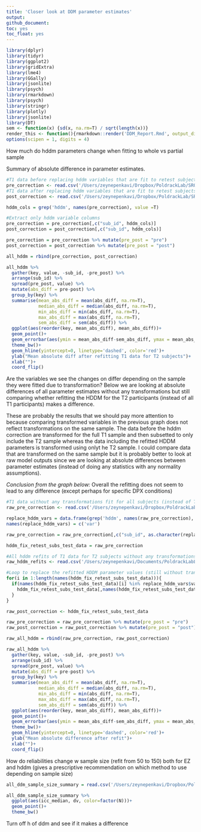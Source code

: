 ```yaml
---
title: 'Closer look at DDM parameter estimates'
output:
github_document:
toc: yes
toc_float: yes
---
```


```r
library(dplyr)
library(tidyr)
library(ggplot2)
library(gridExtra)
library(lme4)
library(GGally)
library(jsonlite)
library(psych)
library(rmarkdown)
library(psych)
library(stringr)
library(plotly)
library(jsonlite)
library(DT)
sem <- function(x) {sd(x, na.rm=T) / sqrt(length(x))}
render_this <- function(){rmarkdown::render('DDM_Report.Rmd', output_dir = '/Users/zeynepenkavi/Dropbox/PoldrackLab/SRO_Retest_Report', html_notebook(toc = T, toc_float = T, code_folding = 'hide'))}
options(scipen = 1, digits = 4)
```

How much do hddm parameters change when fitting to whole vs partial sample

Summary of absolute difference in parameter estimates.

```r
#T1 data before replacing hddm variables that are fit to retest subjects only
pre_correction <- read.csv('/Users/zeynepenkavi/Dropbox/PoldrackLab/SRO_Retest_Analyses/retest_subs_test_data_preddm_correction.csv')
#T1 data after replacing hddm variables that are fit to retest subjects only
post_correction <- read.csv('/Users/zeynepenkavi/Dropbox/PoldrackLab/SRO_Retest_Analyses/retest_subs_test_data.csv')

hddm_cols = grep('hddm', names(pre_correction), value =T)

#Extract only hddm variable columns
pre_correction = pre_correction[,c("sub_id", hddm_cols)]
post_correction = post_correction[,c("sub_id", hddm_cols)]

pre_correction = pre_correction %>% mutate(pre_post = "pre")
post_correction = post_correction %>% mutate(pre_post = "post")

all_hddm = rbind(pre_correction, post_correction)

all_hddm %>%
  gather(key, value, -sub_id, -pre_post) %>%
  arrange(sub_id) %>%
  spread(pre_post, value) %>%
  mutate(abs_diff = pre-post) %>%
  group_by(key) %>%
  summarise(mean_abs_diff = mean(abs_diff, na.rm=T),
            median_abs_diff = median(abs_diff, na.rm=T),
            min_abs_diff = min(abs_diff, na.rm=T),
            max_abs_diff = max(abs_diff, na.rm=T),
            sem_abs_diff = sem(abs_diff)) %>%
  ggplot(aes(reorder(key, mean_abs_diff), mean_abs_diff))+
  geom_point()+
  geom_errorbar(aes(ymin = mean_abs_diff-sem_abs_diff, ymax = mean_abs_diff+sem_abs_diff), position=position_dodge(0.9), width = 0.25)+
  theme_bw()+
  geom_hline(yintercept=0, linetype='dashed', color='red')+
  ylab("Mean absolute diff after refitting T1 data for T2 subjects")+
  xlab("")+
  coord_flip()
```

Are the variables we see the changes on differ depending on the sample they were fitted due to transformation? Below we are looking at absolute differences of all parameter estimates without any transformations but still comparing whether refitting the HDDM for the T2 participants (instead of all T1 participants) makes a difference.  

These are probably the results that we should pay more attention to because comparing transformed variables in the previous graph does not reflect transformations on the same sample. The data before the hddm correction are transformed for the full T1 sample and then subsetted to only include the T2 sample whereas the data including the refitted HDDM parameters is transformed using onlyt he T2 sample. I could compare data that are transformed on the same sample but it is probably better to look at raw model outputs since we are looking at absolute differences between parameter estimates (instead of doing any statistics with any normality assumptions).

*Conclusion from the graph below:* Overall the refitting does not seem to lead to any difference (except perhaps for specific DPX conditions)

```r
#T1 data without any transformations fit for all subjects (instead of T2 subjects only)
raw_pre_correction <- read.csv('/Users/zeynepenkavi/Dropbox/PoldrackLab/SRO_Retest_Analyses/raw_retest_subs_test_data_preddm_correction.csv')

replace_hddm_vars = data.frame(grep('hddm', names(raw_pre_correction), value=T, perl=T))
names(replace_hddm_vars) = c('var')

raw_pre_correction = raw_pre_correction[,c("sub_id", as.character(replace_hddm_vars$var))]

hddm_fix_retest_subs_test_data = raw_pre_correction

#All hddm refits of T1 data for T2 subjects without any transformations
raw_hddm_refits <- read.csv('/Users/zeynepenkavi/Documents/PoldrackLabLocal/Self_Regulation_Ontology/Data/Retest_03-21-2017/hddm_refits_exhaustive.csv')

#Loop to replace the refitted HDDM parameter values (still without transformations)
for(i in 1:length(names(hddm_fix_retest_subs_test_data))){
  if(names(hddm_fix_retest_subs_test_data)[i] %in% replace_hddm_vars$var){
    hddm_fix_retest_subs_test_data[,names(hddm_fix_retest_subs_test_data)[i]] <- raw_hddm_refits[,names(hddm_fix_retest_subs_test_data)[i]]
  }
}

raw_post_correction <- hddm_fix_retest_subs_test_data

raw_pre_correction = raw_pre_correction %>% mutate(pre_post = "pre")
raw_post_correction = raw_post_correction %>% mutate(pre_post = "post")

raw_all_hddm = rbind(raw_pre_correction, raw_post_correction)

raw_all_hddm %>%
  gather(key, value, -sub_id, -pre_post) %>%
  arrange(sub_id) %>%
  spread(pre_post, value) %>%
  mutate(abs_diff = pre-post) %>%
  group_by(key) %>%
  summarise(mean_abs_diff = mean(abs_diff, na.rm=T),
            median_abs_diff = median(abs_diff, na.rm=T),
            min_abs_diff = min(abs_diff, na.rm=T),
            max_abs_diff = max(abs_diff, na.rm=T),
            sem_abs_diff = sem(abs_diff)) %>%
  ggplot(aes(reorder(key, mean_abs_diff), mean_abs_diff))+
  geom_point()+
  geom_errorbar(aes(ymin = mean_abs_diff-sem_abs_diff, ymax = mean_abs_diff+sem_abs_diff), position=position_dodge(0.9), width = 0.25)+
  theme_bw()+
  geom_hline(yintercept=0, linetype='dashed', color='red')+
  ylab("Mean absolute difference after refit")+
  xlab("")+
  coord_flip()
```

How do reliabilities change w sample size (refit from 50 to 150) both for EZ and hddm (gives a prescriptive recommendation on which method to use depending on sample size)

```r
all_ddm_sample_size_summary = read.csv('/Users/zeynepenkavi/Dropbox/PoldrackLab/SRO_Retest_Analyses/all_ddm_sample_size_summary.csv')

all_ddm_sample_size_summary %>%
  ggplot(aes(icc_median, dv, color=factor(N)))+
  geom_point()+
  theme_bw()
```


Turn off h of ddm and see if it makes a difference